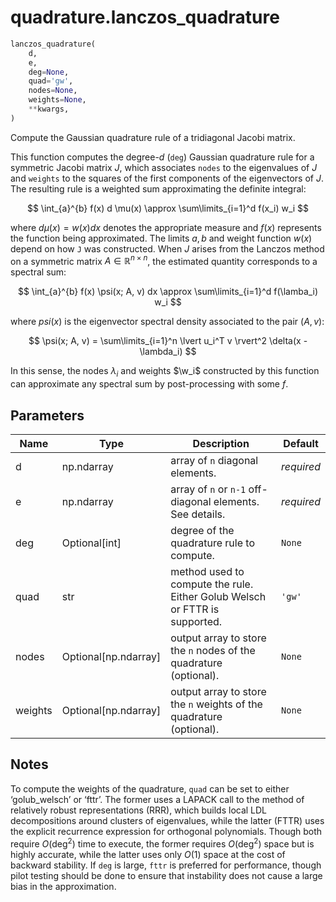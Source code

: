 # quadrature.lanczos_quadrature { #quadrature.lanczos_quadrature }

```python
lanczos_quadrature(
    d,
    e,
    deg=None,
    quad='gw',
    nodes=None,
    weights=None,
    **kwargs,
)
```

Compute the Gaussian quadrature rule of a tridiagonal Jacobi matrix.

This function computes the degree-$d$ (`deg`) Gaussian quadrature rule for a symmetric Jacobi matrix $J$,
which associates `nodes` to the eigenvalues of $J$ and `weights` to the squares of the first components
of the eigenvectors of $J$. The resulting rule is a weighted sum approximating the definite integral:

$$ \int_{a}^{b} f(x) d \mu(x) \approx \sum\limits_{i=1}^d f(x_i) w_i $$

where $d \mu(x) = w(x) dx$ denotes the appropriate measure and $f(x)$ represents the function being approximated.
The limits $a,b$ and weight function $w(x)$ depend on how `J` was constructed. When $J$ arises from the Lanczos
method on a symmetric matrix $A \in \mathbb{R}^{n \times n}$, the estimated quantity corresponds to a spectral sum:

$$ \int_{a}^{b} f(x) \psi(x; A, v) dx \approx \sum\limits_{i=1}^d f(\lamba_i) w_i $$

where $psi(x)$ is the eigenvector spectral density associated to the pair $(A,v)$:

$$ \psi(x; A, v) = \sum\limits_{i=1}^n \lvert u_i^T v \rvert^2 \delta(x - \lambda_i) $$

In this sense, the nodes $\lambda_i$ and weights $\w_i$ constructed by this function can approximate
any spectral sum by post-processing with some $f$.

## Parameters {.doc-section .doc-section-parameters}

| Name    | Type                   | Description                                                                | Default    |
|---------|------------------------|----------------------------------------------------------------------------|------------|
| d       | np.ndarray             | array of `n` diagonal elements.                                            | _required_ |
| e       | np.ndarray             | array of `n` or `n-1` off-diagonal elements. See details.                  | _required_ |
| deg     | Optional\[int\]        | degree of the quadrature rule to compute.                                  | `None`     |
| quad    | str                    | method used to compute the rule. Either Golub Welsch or FTTR is supported. | `'gw'`     |
| nodes   | Optional\[np.ndarray\] | output array to store the `n` nodes of the quadrature (optional).          | `None`     |
| weights | Optional\[np.ndarray\] | output array to store the `n` weights of the quadrature (optional).        | `None`     |

## Notes {.doc-section .doc-section-notes}

To compute the weights of the quadrature, `quad` can be set to either 'golub_welsch' or 'fttr'. The former uses a LAPACK call to
the method of relatively robust representations (RRR), which builds local LDL decompositions around clusters of eigenvalues,
while the latter (FTTR) uses the explicit recurrence expression for orthogonal polynomials. Though both require
$O(\mathrm{deg}^2)$ time to execute, the former requires $O(\mathrm{deg}^2)$ space but is highly accurate, while the latter uses
only $O(1)$ space at the cost of backward stability. If `deg` is large, `fttr` is preferred for performance, though pilot testing
should be done to ensure that instability does not cause a large bias in the approximation.